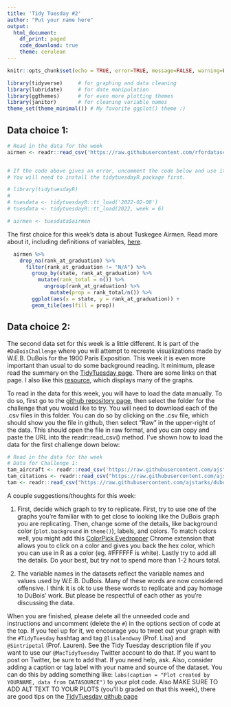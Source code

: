 ```yaml
---
title: 'Tidy Tuesday #2'
author: "Put your name here"
output: 
  html_document:
    df_print: paged
    code_download: true
    theme: cerulean
---
```


```r
knitr::opts_chunk$set(echo = TRUE, error=TRUE, message=FALSE, warning=FALSE)
```


```r
library(tidyverse)     # for graphing and data cleaning
library(lubridate)     # for date manipulation
library(ggthemes)      # for even more plotting themes
library(janitor)       # for cleaning variable names
theme_set(theme_minimal()) # My favorite ggplot() theme :)
```

## Data choice 1: 

```r
# Read in the data for the week
airmen <- readr::read_csv('https://raw.githubusercontent.com/rfordatascience/tidytuesday/master/data/2022/2022-02-08/airmen.csv')


# If the code above gives an error, uncomment the code below and use it instead. 
# You will need to install the tidytuesdayR package first.

# library(tidytuesdayR)
# 
# tuesdata <- tidytuesdayR::tt_load('2022-02-08')
# tuesdata <- tidytuesdayR::tt_load(2022, week = 6)

# airmen <- tuesdata$airmen
```

The first choice for this week's data is about Tuskegee Airmen. Read more about it, including definitions of variables, [here](https://github.com/rfordatascience/tidytuesday/blob/master/data/2022/2022-02-08/readme.md). 

```r
  airmen %>%
    drop_na(rank_at_graduation) %>% 
      filter(rank_at_graduation != "N/A") %>%
        group_by(state, rank_at_graduation) %>% 
          mutate(rank_total = n()) %>% 
            ungroup(rank_at_graduation) %>% 
              mutate(prop = rank_total/n()) %>% 
        ggplot(aes(x = state, y = rank_at_graduation)) +
        geom_tile(aes(fill = prop))
```

## Data choice 2: 

The second data set for this week is a little different. It is part of the `#DuBoisChallenge` where you will attempt to recreate visualizations made by W.E.B. DuBois for the 1900 Paris Exposition. This week it is even more important than usual to do some background reading. It minimum, please read the summary on the [TidyTuesday page](https://github.com/ajstarks/dubois-data-portraits/tree/master/challenge/2022). There are some links on that page. I also like this [resource](https://publicdomainreview.org/collection/w-e-b-du-bois-hand-drawn-infographics-of-african-american-life-1900), which displays many of the graphs.

To read in the data for this week, you will have to load the data manually. To do so, first go to the [github repository page](https://github.com/ajstarks/dubois-data-portraits/tree/master/challenge/2022), then select the folder for the challenge that you would like to try. You will need to download each of the .csv files in this folder. You can do so by clicking on the .csv file, which should show you the file in github, then select "Raw" in the upper-right of the data. This should open the file in raw format, and you can copy and paste the URL into the readr::read_csv() method. I've shown how to load the data for the first challenge down below:

```r
# Read in the data for the week
# Data for Challenge 1:
tam_aircraft <- readr::read_csv('https://raw.githubusercontent.com/ajstarks/dubois-data-portraits/master/challenge/2022/challenge01/tam-aircraft.csv')
tam_citations <- readr::read_csv("https://raw.githubusercontent.com/ajstarks/dubois-data-portraits/master/challenge/2022/challenge01/tam-citations.csv")
tam <- readr::read_csv("https://raw.githubusercontent.com/ajstarks/dubois-data-portraits/master/challenge/2022/challenge01/tam.csv")

```

A couple suggestions/thoughts for this week:

1. First, decide which graph to try to replicate. First, try to use one of the graphs you're familiar with to get close to looking like the DuBois graph you are replicating. Then, change some of the details, like background color (`plot.background` in `theme()`), labels, and colors. To match colors well, you might add this [ColorPick Eyedropper](https://chrome.google.com/webstore/detail/colorpick-eyedropper/ohcpnigalekghcmgcdcenkpelffpdolg?hl=en) Chrome extension that allows you to click on a color and gives you back the hex color, which you can use in R as a color (eg. #FFFFFF is white). Lastly try to add all the details. Do your best, but try not to spend more than 1-2 hours total.

2. The variable names in the datasets reflect the variable names and values used by W.E.B. DuBois. Many of these words are now considered offensive. I think it is ok to use these words to replicate and pay homage to DuBois' work. But please be respectful of each other as you're discussing the data.


When you are finished, please delete all the unneeded code and instructions and uncomment (delete the `#`) in the options section of code at the top. If you feel up for it, we encourage you to tweet out your graph with the `#TidyTuesday` hashtag and tag `@lisalendway` (Prof. Lisa) and `@Sintripetal` (Prof. Lauren). See the Tidy Tuesday description file if you want to use our `@MacTidyTuesday` Twitter account to do that.  If you want to post on Twitter, be sure to add that. If you need help, ask. Also, consider adding a caption or tag label with your name and source of the dataset. You can do this by adding something like: `labs(caption = "Plot created by YOURNAME, data from DATASOURCE")` to your plot code. Also MAKE SURE TO ADD ALT TEXT TO YOUR PLOTS (you'll b graded on that this week), there are good tips on the [TidyTuesday github page](https://github.com/rfordatascience/tidytuesday/blob/master/data/2022/2022-02-15/readme.md)


